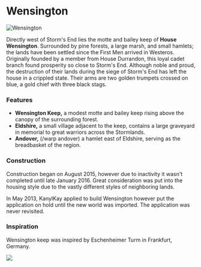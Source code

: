 

# Wensington

<Image
  src="https://cdn.sanity.io/images/1as7cn02/production/57fa98e31dc12b5b5b1d18309dcd370aa01410c7-1920x1080.png?w=976&h=350&fit=crop&crop=center&auto=format"
  alt="Wensington"
  width={976}
  height={350}
/>

<ProjectDetails
  floatRight
  region="Stormlands"
  house="House Wensington"
  type="Keep"
  status="Completed"
  warp="/warp wensington"
  projectLead="Knight_Krawler"
  dateStarted="December 31, 2015"
  dateCompleted="December 31, 2015"
/>

Directly west of Storm's End lies the motte and bailey keep of **House Wensington**. Surrounded by pine forests, a large marsh, and small hamlets; the lands have been settled since the First Men arrived in Westeros. Originally founded by a member from House Durrandon, this loyal cadet branch found prosperity so close to Storm's End. Although noble and proud, the destruction of their lands during the siege of Storm's End has left the house in a crippled state. Their arms are two golden trumpets crossed on blue, a gold chief with three black stags.

### Features

- **Wensington Keep,** a modest motte and bailey keep rising above the canopy of the surrounding forest.
- **Eldshire,** a small village adjacent to the keep, contains a large graveyard in memorial to great warriors across the Stormlands.
- **Andover,** (/warp andover) a hamlet east of Eldshire, serving as the breadbasket of the region.

### Construction

Construction began on August 2015, however due to inactivity it wasn't completed until late January 2016. Great consideration was put into the housing style due to the vastly different styles of neighboring lands.

In May 2013, KanylKay applied to build Wensington however put the application on hold until the new world was imported. The application was never revisited.

### Inspiration

Wensington keep was inspired by Eschenheimer Turm in Frankfurt, Germany.

![](https://cdn.sanity.io/images/1as7cn02/production/45a5a1089e364ce6d87d7efd2eb593393953fd79-220x329.jpg)
